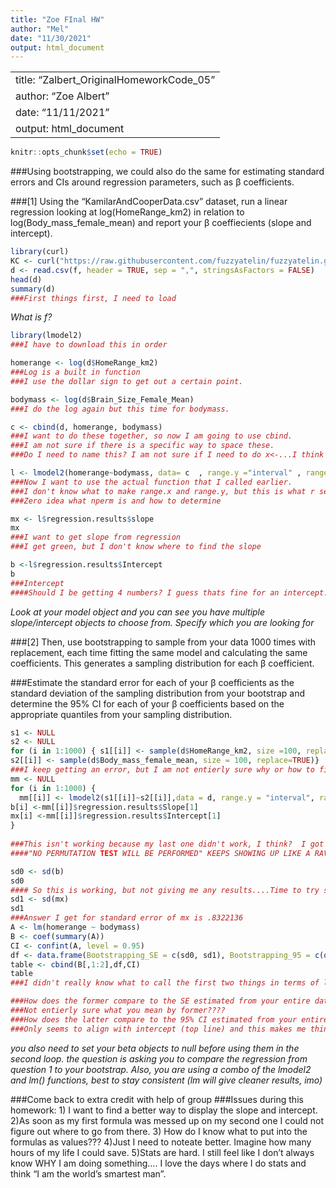 ```yaml
---
title: "Zoe FInal HW"
author: "Mel"
date: "11/30/2021"
output: html_document
---
```

---
title: "Zalbert_OriginalHomeworkCode_05"
author: "Zoe Albert"
date: "11/11/2021"
output: html_document
---
```r
knitr::opts_chunk$set(echo = TRUE)
```

###Using bootstrapping, we could also do the same for estimating standard errors and CIs around regression parameters, such as β coefficients.

###[1] Using the “KamilarAndCooperData.csv” dataset, run a linear regression looking at log(HomeRange_km2) in relation to log(Body_mass_female_mean) and report your β coeffiecients (slope and intercept).

```r
library(curl)
KC <- curl("https://raw.githubusercontent.com/fuzzyatelin/fuzzyatelin.github.io/master/AN588_Fall21/KamilarAndCooperData.csv")
d <- read.csv(f, header = TRUE, sep = ",", stringsAsFactors = FALSE)
head(d)
summary(d)
###First things first, I need to load 
```

*What is f?*

```r
library(lmodel2)
###I have to download this in order 

homerange <- log(d$HomeRange_km2)
###Log is a built in function
###I use the dollar sign to get out a certain point. 

bodymass <- log(d$Brain_Size_Female_Mean)
###I do the log again but this time for bodymass. 

c <- cbind(d, homerange, bodymass)
###I want to do these together, so now I am going to use cbind.
###I am not sure if there is a specific way to space these. 
###Do I need to name this? I am not sure if I need to do x<-...I think I need to for the formula, so I just named it c. 

l <- lmodel2(homerange~bodymass, data= c  , range.y ="interval" , range.x="relative"  , nperm=0)
###Now I want to use the actual function that I called earlier. 
###I don't know what to make range.x and range.y, but this is what r seems to want me to do.
###Zero idea what nperm is and how to determine

mx <- l$regression.results$slope
mx
###I want to get slope from regression 
###I get green, but I don't know where to find the slope

b <-l$regression.results$Intercept
b
###Intercept 
####Should I be getting 4 numbers? I guess thats fine for an intercept...
```

*Look at your model object and you can see you have multiple slope/intercept objects to choose from. Specify which you are looking for*

###[2] Then, use bootstrapping to sample from your data 1000 times with replacement, each time fitting the same model and calculating the same coefficients. This generates a sampling distribution for each β coefficient.

###Estimate the standard error for each of your β coefficients as the standard deviation of the sampling distribution from your bootstrap and determine the 95% CI for each of your β coefficients based on the appropriate quantiles from your sampling distribution.
```r
s1 <- NULL
s2 <- NULL
for (i in 1:1000) { s1[[i]] <- sample(d$HomeRange_km2, size =100, replace=TRUE)
s2[[i]] <- sample(d$Body_mass_female_mean, size = 100, replace=TRUE)}
###I keep getting an error, but I am not entierly sure why or how to fix it.  Are my lines wrong? WARENKEVIN IS A HERO.  I had it just slightly wrong, and he fixed the syntax. 
mm <- NULL
for (i in 1:1000) {
  mm[[i]] <- lmodel2(s1[[i]]~s2[[i]],data = d, range.y = "interval", range.x = "relative")
b[i] <-mm[[i]]$regression.results$Slope[1]
mx[i] <-mm[[i]]$regression.results$Intercept[1]
}
 
###This isn't working because my last one didn't work, I think?  I got it to work  I think it is important to double check that I am not just copying code and changing terms.  i.e. beta1 i made b and beta2 i made mx, becuase it made more sense to me, but then I forgot like a dumb dumb which wouldn't have happened if I just annotated. 
####"NO PERMUTATION TEST WILL BE PERFORMED" KEEPS SHOWING UP LIKE A RAVE. Why???

sd0 <- sd(b)
sd0
#### So this is working, but not giving me any results....Time to try something else.I am an idiot.  All I needed to do, was write sd0 on a second line.  Answer I get is 0.0001083114
sd1 <- sd(mx)
sd1
###Answer I get for standard error of mx is .8322136
A <- lm(homerange ~ bodymass)
B <- coef(summary(A))
CI <- confint(A, level = 0.95)
df <- data.frame(Bootstrapping_SE = c(sd0, sd1), Bootstrapping_95 = c(quantile(b, 0.95),quantile(mx, 0.95)))
table <- cbind(B[,1:2],df,CI)
table
###I didn't really know what to call the first two things in terms of letters, becuase I don't really know why I need to do A or B???????? I get the confidence interval though...

###How does the former compare to the SE estimated from your entire dataset using the formula for standard error implemented in lm()?
###Not entierly sure what you mean by former????
###How does the latter compare to the 95% CI estimated from your entire dataset?
###Only seems to align with intercept (top line) and this makes me think I did something wrong???? JUST DID IT AGAIN AND GOT IT RIGHT I AM THE BEST STATICIAN THAT HAS EVER LIVED. 

```
*you also need to set your beta objects to null before using them in the second loop. the question is asking you to compare the regression from question 1 to your bootstrap. Also, you are using a combo of the lmodel2 and lm() functions, best to stay consistent (lm will give cleaner results, imo)*

###Come back to extra credit with help of group
###Issues during this homework:
1) I want to find a better way to display the slope and intercept. 
2)As soon as my first formula was messed up on my second one I could not figure out where to go from there.
3) How do I know what to put into the formulas as values???
4)Just I need to noteate better.  Imagine how many hours of my life I could save.
5)Stats are hard. I still feel like I don't always know WHY I am doing something....
I love the days where I do stats and think "I am the world's smartest man".
